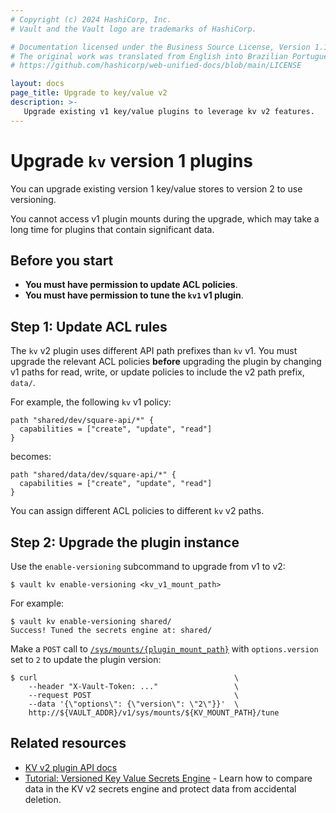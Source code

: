 ```yaml
---
# Copyright (c) 2024 HashiCorp, Inc.
# Vault and the Vault logo are trademarks of HashiCorp.

# Documentation licensed under the Business Source License, Version 1.1.
# The original work was translated from English into Brazilian Portuguese.
# https://github.com/hashicorp/web-unified-docs/blob/main/LICENSE

layout: docs
page_title: Upgrade to key/value v2
description: >-
   Upgrade existing v1 key/value plugins to leverage kv v2 features.
---
```


# Upgrade `kv` version 1 plugins

You can upgrade existing version 1 key/value stores to version 2 to use
versioning.

<Warning>

   You cannot access v1 plugin mounts during the upgrade, which may take a long
   time for plugins that contain significant data.

</Warning>

## Before you start

- **You must have permission to update ACL policies**.
- **You must have permission to tune the `kv1` v1 plugin**.



## Step 1: Update ACL rules

The `kv` v2 plugin uses different API path prefixes than `kv` v1. You must
upgrade the relevant ACL policies **before** upgrading the plugin by changing
v1 paths for read, write, or update policies to include the v2 path prefix,
`data/`.

For example, the following `kv` v1 policy:

```hcl
path "shared/dev/square-api/*" {
  capabilities = ["create", "update", "read"]
}
```

becomes:

```hcl
path "shared/data/dev/square-api/*" {
  capabilities = ["create", "update", "read"]
}
```

<Tip>

  You can assign different ACL policies to different `kv` v2 paths.

</Tip>



## Step 2: Upgrade the plugin instance

<Tabs>

<Tab heading="CLI" group="cli">

Use the `enable-versioning` subcommand to upgrade from v1 to v2:

```shell-session
$ vault kv enable-versioning <kv_v1_mount_path>
```

For example:

<CodeBlockConfig hideClipboard="true">

```shell-session
$ vault kv enable-versioning shared/
Success! Tuned the secrets engine at: shared/
```

</CodeBlockConfig>

</Tab>

<Tab heading="API" group="api">

Make a `POST` call to
[`/sys/mounts/{plugin_mount_path}`](/vault/api-docs/system/mounts#enable-secrets-engine)
with `options.version` set to `2` to update the plugin version:

```shell-session
$ curl                                            \
    --header "X-Vault-Token: ..."                 \
    --request POST                                \
    --data '{\"options\": {\"version\": \"2\"}}'  \
    http://${VAULT_ADDR}/v1/sys/mounts/${KV_MOUNT_PATH}/tune
```

</Tab>

</Tabs>



## Related resources

- [KV v2 plugin API docs](/vault/api-docs/secret/kv/kv-v2)
- [Tutorial: Versioned Key Value Secrets Engine](/vault/tutorials/secrets-management/versioned-kv) -
   Learn how to compare data in the KV v2 secrets engine and protect data from
   accidental deletion.
